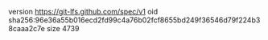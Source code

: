 version https://git-lfs.github.com/spec/v1
oid sha256:96e36a55b016ecd2fd99c4a76b02fcf8655bd249f36546d79f224b38caaa2c7e
size 4739
